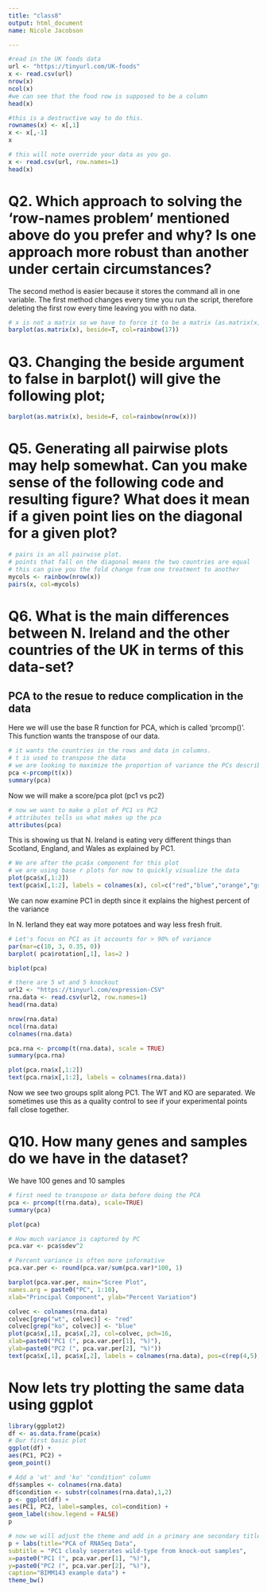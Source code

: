 ```yaml
---
title: "class8"
output: html_document
name: Nicole Jacobson

---
```


```r
#read in the UK foods data
url <- "https://tinyurl.com/UK-foods"
x <- read.csv(url)
nrow(x)
ncol(x)
#we can see that the food row is supposed to be a column
head(x)
```

```r
#this is a destructive way to do this.
rownames(x) <- x[,1]
x <- x[,-1]
x


```


```r
# this will note override your data as you go.
x <- read.csv(url, row.names=1)
head(x)

```

# Q2. Which approach to solving the ‘row-names problem’ mentioned above do you prefer and why? Is one approach more robust than another under certain circumstances?

  The second method is easier because it stores the command all in one variable. The first method changes every time you run the script, therefore deleting the first row every time leaving you with no data. 

```r
# x is not a matrix so we have to force it to be a matrix (as.matrix(x))
barplot(as.matrix(x), beside=T, col=rainbow(17))
```



# Q3. Changing the beside argument to false in barplot() will give the following plot;

```r

barplot(as.matrix(x), beside=F, col=rainbow(nrow(x)))
```

# Q5. Generating all pairwise plots may help somewhat. Can you make sense of the following code and resulting figure? What does it mean if a given point lies on the diagonal for a given plot?



```r
# pairs is an all pairwise plot. 
# points that fall on the diagonal means the two countries are equal
# this can give you the fold change from one treatment to another
mycols <- rainbow(nrow(x))
pairs(x, col=mycols) 

```

# Q6. What is the main differences between N. Ireland and the other countries of the UK in terms of this data-set?

## PCA to the resue to reduce complication in the data

  Here we will use the base R function for PCA, which is called 'prcomp()'. This function wants the transpose of our data.

```r
# it wants the countries in the rows and data in columns. 
# t is used to transpose the data
# we are looking to maximize the proportion of variance the PCs describe. PC1 is decribing over 67% of the variance, and 29% on PC2
pca <-prcomp(t(x))
summary(pca)
```

Now we will make a score/pca plot (pc1 vs pc2)

```r
# now we want to make a plot of PC1 vs PC2
# attributes tells us what makes up the pca 
attributes(pca)
```


This is showing us that N. Ireland is eating very different things than Scotland, England, and Wales as explained by PC1.

```r
# We are after the pca$x component for this plot
# we are using base r plots for now to quickly visualize the data
plot(pca$x[,1:2])
text(pca$x[,1:2], labels = colnames(x), col=c("red","blue","orange","green"))


```


We can now examine PC1 in depth since it explains the highest percent of the variance

  In N. Ierland they eat way more potatoes and way less fresh fruit.

```r
# Let's focus on PC1 as it accounts for > 90% of variance 
par(mar=c(10, 3, 0.35, 0))
barplot( pca$rotation[,1], las=2 )

```

```r
biplot(pca)
```

```r
# there are 5 wt and 5 knockout
url2 <- "https://tinyurl.com/expression-CSV"
rna.data <- read.csv(url2, row.names=1)
head(rna.data)
```

```r
nrow(rna.data)
ncol(rna.data)
colnames(rna.data)
```

```r
pca.rna <- prcomp(t(rna.data), scale = TRUE)
summary(pca.rna)

```

```r
plot(pca.rna$x[,1:2])
text(pca.rna$x[,1:2], labels = colnames(rna.data))
```

Now we see two groups split along PC1. The WT and KO are separated. We sometimes use this as a quality control to see if your experimental points fall close together. 

# Q10. How many genes and samples do we have in the dataset?
  We have 100 genes and 10 samples

```r
# first need to transpose or data before doing the PCA
pca <- prcomp(t(rna.data), scale=TRUE)
summary(pca)
```

```r
plot(pca)
```

```r
# How much variance is captured by PC
pca.var <- pca$sdev^2

# Percent variance is often more informative 
pca.var.per <- round(pca.var/sum(pca.var)*100, 1)

```

```r
barplot(pca.var.per, main="Scree Plot",
names.arg = paste0("PC", 1:10),
xlab="Principal Component", ylab="Percent Variation")
```


```r
colvec <- colnames(rna.data)
colvec[grep("wt", colvec)] <- "red"
colvec[grep("ko", colvec)] <- "blue"
plot(pca$x[,1], pca$x[,2], col=colvec, pch=16,
xlab=paste0("PC1 (", pca.var.per[1], "%)"),
ylab=paste0("PC2 (", pca.var.per[2], "%)"))
text(pca$x[,1], pca$x[,2], labels = colnames(rna.data), pos=c(rep(4,5), rep(2,5)))
```

# Now lets try plotting the same data using ggplot 

```r
library(ggplot2)
df <- as.data.frame(pca$x)
# Our first basic plot
ggplot(df) +
aes(PC1, PC2) +
geom_point()
```


```r
# Add a 'wt' and 'ko' "condition" column
df$samples <- colnames(rna.data)
df$condition <- substr(colnames(rna.data),1,2)
p <- ggplot(df) +
aes(PC1, PC2, label=samples, col=condition) +
geom_label(show.legend = FALSE)
p
```

```r
# now we will adjust the theme and add in a primary ane secondary title
p + labs(title="PCA of RNASeq Data",
subtitle = "PC1 clealy seperates wild-type from knock-out samples",
x=paste0("PC1 (", pca.var.per[1], "%)"),
y=paste0("PC2 (", pca.var.per[2], "%)"),
caption="BIMM143 example data") +
theme_bw()
```



